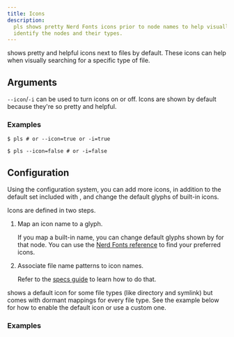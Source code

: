 ```yaml
---
title: Icons
description:
  pls shows pretty Nerd Fonts icons prior to node names to help visually
  identify the nodes and their types.
---
```



<Pls /> shows pretty and helpful icons next to files by default. These icons can
help when visually searching for a specific type of file.

## Arguments

`--icon`/`-i` can be used to turn icons on or off. Icons are shown by default
because they're so pretty and helpful.

### Examples

```console
$ pls # or --icon=true or -i=true
```

<IconsOn />

```console
$ pls --icon=false # or -i=false
```

<IconsOff />

## Configuration

Using the configuration system, you can add more icons, in addition to the
default set included with <Pls />, and change the default glyphs of built-in
icons.

Icons are defined in two steps.

1. Map an icon name to a glyph.

   If you map a built-in name, you can change default glyphs shown by <Pls />
   for that node. You can use the
   [Nerd Fonts reference](https://www.nerdfonts.com/cheat-sheet) to find your
   preferred icons.

2. Associate file name patterns to icon names.

   Refer to the [specs guide](/guides/specs/) to learn how to do that.

<Pls /> shows a default icon for some file types (like directory and symlink)
but comes with dormant mappings for every file type. See the example below for
how to enable the default icon or use a custom one.

### Examples

<IconsConf />

<IconsConfd />
